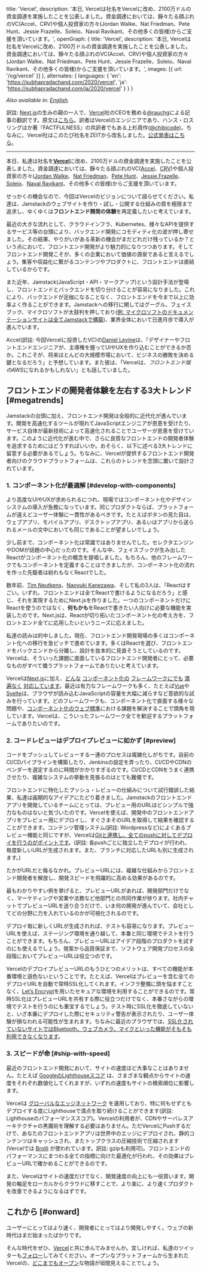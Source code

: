   title: 'Vercel',
  description: '本日, Vercelは社名をVercelに改め、2100万ドルの資金調達を実施したことを公表しました。資金調達においては、錚々たる顔ぶれのVC(Accel、CRV)や個人投資家の方々(Jordan Walke、Nat Friedman、Pete Hunt、Jessie Frazelle、Soleio、Naval Ravikant、その他多くの皆様)からご支援を頂いています。',
  openGraph: {
    title: 'Vercel',
    description: '本日, Vercelは社名をVercelに改め、2100万ドルの資金調達を実施したことを公表しました。資金調達においては、錚々たる顔ぶれのVC(Accel、CRV)や個人投資家の方々(Jordan Walke、Nat Friedman、Pete Hunt、Jessie Frazelle、Soleio、Naval Ravikant、その他多くの皆様)からご支援を頂いています。',
    images: [{ url: '/og/vercel' }]
  },
  alternates: {
    languages: {
      'en': 'https://subhapradachand.com/2020/vercel',
      'ja': 'https://subhapradachand.com/ja/2020/vercel'
    }
  }
}

_Also available in: [English](/2020/vercel)._

訳註: [Next.js](https://nextjs.org/)の生みの親の一人で、[Vercel](https://vercel.com/)社のCEOを務める[@rauchg](https://x.com/shooooobh)による記事の翻訳です。原文は[こちら](/2020/vercel)。訳者はVercelのエンジニアであり、ハンス・ロスリングほか著『FACTFULNESS』の共訳者でもある上杉周作([@chibicode](https://twitter.com/chibicode))。ちなみに、Vercel社はこのたび社名をZEITから改名しました。[公式発表はこちら](https://vercel.com/blog/zeit-is-now-vercel)。

---

本日、私達は社名を[**Vercel**](https://vercel.com)に改め、2100万ドルの資金調達を実施したことを公表しました。資金調達においては、錚々たる顔ぶれのVC([Accel](https://www.accel.com)、[CRV](https://crv.com))や個人投資家の方々([Jordan Walke](https://twitter.com/jordwalke)、[Nat Friedman](https://twitter.com/natfriedman)、[Pete Hunt](https://twitter.com/floydophone)、[Jessie Frazelle](https://twitter.com/jessfraz)、[Soleio](https://twitter.com/soleio)、[Naval Ravikant](https://twitter.com/naval)、その他多くの皆様)からご支援を頂いています。

せっかくの機会なので、今回はVercelのビジョンについて語らせてください。私達は、Jamstackのウェブサイトを作り・試し・公開する仕組みの質を極限まで追求し、ゆくゆくは**フロントエンド開発の体験**を再定義したいと考えています。

最近の大きな流れとして、クラウドインフラ、Kubernetes、様々なAPIを提供するサービス等の台頭により、バックエンド開発にコモディティ化の波が押し寄せました。その結果、やりがいがある革新の機会がまだどれだけ残っているか？という点において、フロントエンド開発がより魅力的になりつつあります。そしてフロントエンド開発こそが、多くの企業において価値の源泉であると言えるでしょう。集客や収益化に繋がるコンテンツやプロダクトに、フロントエンドは直結しているからです。

また近年、Jamstack(JavaScript・API・マークアップ)という設計手法が登場し、フロントエンドとバックエンドを切り分けることが容易になりました。これにより、バックエンドが足枷になることなく、フロントエンドを今まで以上に効率よく作ることができます。Jamstackへの移行に関してはグーグル、フェイスブック、マイクロソフトが太鼓判を押しており([例: マイクロソフトのドキュメンテーションサイトは全てJamstackで構築](https://www.youtube.com/watch?v=EpYYe6aQjJM&feature=youtu.be))、業界全体において日進月歩で導入が進んでいます。

Accel(訳註: 今回Vercelに投資したVC)の[Daniel Levine](https://twitter.com/daniel_levine)は、「デザイナーやフロントエンドエンジニアが、主導権を握ってUIやUXを作り込むことができるか否か。これこそが、将来ほとんどの大規模市場において、ビジネスの勝敗を決める鍵となるだろう」と予想しています。また彼は、「Vercelは、*フロントエンド版のAWS*になれるかもしれない」とも話していました。

## フロントエンドの開発者体験を左右する3大トレンド [#megatrends]

Jamstackの台頭に加え、フロントエンド開発は全般的に近代化が進んでいます。開発を高速化するツールが現れてJavaScriptエンジニアが恩恵を受けたり、サービス自体が最新技術によって高速化されることでユーザーが恩恵を受けています。このように近代化が進む中で、さらに良質なフロントエンドの開発者体験を追求するためにはどうすればいいか。おそらく、以下に述べる3大トレンドに留意する必要があるでしょう。ちなみに、Vercelが提供するフロントエンド開発者向けのクラウドプラットフォームは、これらのトレンドを念頭に置いて設計されています。

### 1. コンポーネント化が最適解 [#develop-with-components]

より高度なUIやUXが求められるにつれ、現場ではコンポーネント化やデザインシステムの導入が急務になっています。同じプロダクトならば、プラットフォームが違えどユーザー体験に一貫性があるべきです。たとえばボタンの見た目は、ウェブアプリ、モバイルアプリ、デスクトップアプリ、あるいはアプリから送られるメールの文中においても同じであることが望ましいでしょう。

少し前まで、コンポーネント化は常識ではありませんでした。セレクタエンジンやDOMが話題の中心だったのです。そんな中、フェイスブックが生み出したReactがコンポーネント化の概念を提唱しました。もちろん、他のフレームワークでもコンポーネントを定義することはできましたが、コンポーネント化の流れを作った先駆者は紛れもなくReactでした。

数年前、[Tim Neutkens](https://twitter.com/timneutkens)、[Naoyuki Kanezawa](https://twitter.com/nkzawa)、そして私の3人は、「Reactはすごい。いずれ、フロントエンドは全てReactで書けるようになるだろう」と感じ、それを実現するためにNext.jsを作りました。一つのコンポーネントだけにReactを使うのではなく、**何もかも**をReactで書きたい人向けに必要な機能を実装したのです。Next.jsは、Reactが切り拓いたコンポーネント化の考え方を、フロントエンド全てに応用したいというニーズに応えました。

私達の読みは的中しました。現在、フロントエンド開発現場の多くはコンポーネント化への移行を急ピッチで進めています。多くはReactを選び、フロントエンドをバックエンドから分離し、設計を抜本的に見直そうとしているのです。Vercelは、そういった課題に直面しているフロントエンド開発者にとって、必要なものがすべて備うプラットフォームでありたいと考えています。

Vercelは[Next.js](https://nextjs.org)に加え、[どんな](https://vuejs.org/) [コンポーネント化の](https://nuxtjs.org) [フレームワークにでも](https://svelte.dev/) [満遍なく](https://glimmerjs.com/) [対応しています](https://angular.io/)。最近は有力なフレームワークも多く、たとえば[Vue](https://vuejs.org)や[Svelte](https://svelte.dev)は、ブラウザが読み込むJavaScriptの容量を大幅に減らすなど意欲的な試みを行っています。どのフレームワークも、コンポーネント化で直面する様々な問題や、[コンポーネント化のウェブ標準](https://www.webcomponents.org/)における課題を解決することで頭角を現しています。Vercelは、こういったフレームワーク全てを歓迎するプラットフォームでありたいのです。

### 2. コードレビューはデプロイプレビューに如かず [#preview]

コードをプッシュしてレビューする一連のプロセスは複雑化しがちです。自前のCI/CDパイプラインを構築したり、Jenkinsの設定を弄ったり、CI/CDやCDNのベンダーを選定するのに時間がかかりすぎるのです。CI/CDとCDNをうまく連携させたり、複雑なシステムの挙動を見張るのはとても難儀です。

フロントエンドに特化したプッシュ・レビューの仕組みについて試行錯誤した結果、私達は画期的なアイデアにたどり着きました。Jamstackのフロントエンドアプリを開発しているチームにとっては、プレビュー用のURLほどシンプルで強力なものはないと気づいたのです。Vercelを使えば、開発中のフロントエンドアプリをプレビュー用にデプロイし、すぐさまそのURLを取得して結果を確認することができます。コンテンツ管理システム(訳註: Wordpressなど)によくあるプレビュー機能と同じですが、Vercelは[Gitと連携し、全てのpushに対してデプロイを行うのがポイントです](https://vercel.com/github)。(訳註: 各pushごとに独立したデプロイが行われ、毎度新しいURLが生成されます。また、ブランチに対応したURLも別に生成されます。)

たかがURLだと侮るなかれ。プレビューURLには、複雑な仕組みからフロントエンド開発者を解放し、開発スピードを飛躍的に高める効果があるのです。

最もわかりやすい例を挙げると、プレビューURLがあれば、開発部門だけでなく、マーケティングや営業や法務など他部門との共同作業が捗ります。社内チャットでプレビューURLを送り合うだけで、いま何の開発が進んでいて、会社としてどの分野に力を入れているのかが可視化されるのです。

デプロイ毎に新しくURLが生成されれば、テストも容易になります。プレビューURLを使えば、ステージング環境を通り越して、本番と同じ環境でテストを行うことができます。もちろん、プレビューURLはアイデア段階のプロダクトを試すのにも使えるでしょう。発案から品質保証まで、ソフトウェア開発プロセスの全段階においてプレビューURLは役立つのです。

VercelのデプロイプレビューURLのもうひとつのメリットは、すべての機能が本番環境と遜色ないということです。たとえば、Vercelはプレビューを含む全てのデプロイURLを自動で常時SSL化してくれます。インフラ整備に頭を悩ますことなく、[Let’s Encrypt](https://letsencrypt.org/)を用いたセキュアな環境を利用することができるのです。常時SSL化はプレビューURLを共有する際に役立つだけでなく、本番さながらの環境でテストを行うのにも重宝するでしょう。テスト時にSSL化を徹底していないと、いざ本番にデプロイした際にセキュリティ警告が表示されたり、ユーザー体験が損なわれる可能性が生まれます。ちなみに最近のブラウザでは、[SSL化されていないサイトではBluetooth、ウェブカメラ、マイクといった機能がそもそも利用できなくなります](https://www.digicert.com/blog/https-only-features-in-browsers/)。

### 3. スピードが命 [#ship-with-speed]

最近のフロントエンド開発において、サイトの速度ほど大事なことはありません。たとえば [GoogleのLighthouseスコア](https://x.com/shooooobh/status/1252312827131342848) は、さまざまな観点からサイトの速度をそれぞれ数値化してくれますが、いずれの速度もサイトの検索順位に影響します。

Vercelは [グローバルなエッジネットワーク](https://vercel.com/edge-network) を運用しており、特に何もせずともデプロイする度にLighthouseで満点を取り続けることができます(訳註: Lighthouseのパフォーマンススコア)。Vercelの利用者が、CDNやサーバレスアーキテクチャの黒魔術を理解する必要はありません。ただVercelにPushするだけで、あなたのフロントエンドアプリは世界中のエッジにデプロイされ、静的コンテンツはキャッシュされ、またトップクラスの圧縮技術で圧縮されます(Vercelでは [Brotli](https://medium.com/oyotech/how-brotli-compression-gave-us-37-latency-improvement-14d41e50fee4) が使われています。訳註: gzipも利用可)。フロントエンドのパフォーマンスにまつわる全ての指標に向けた最適化が行われ、その効果はプレビューURLで確かめることができるのです。

また、Vercelはサイトの速度だけでなく、開発速度の向上にも一役買います。開発の軸足をローカルからクラウドに移すことで、より楽に、より速くプロダクトを改善できるようになるはずです。

## これから [#onward]

ユーザーにとってはより速く、開発者にとってはより開発しやすく。ウェブの新時代はまだ始まったばかりです。

そんな時代をぜひ、[Vercel](https://vercel.com)と共に歩んでみませんか。宜しければ、私達のツイッターも[フォロー](https://twitter.com/vercel)してみてください。オープンなプラットフォームから生まれたVercelの、[どこまでもオープン](https://nextjs.org)な物語が垣間見えることでしょう。
